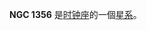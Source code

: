 {{NGCInfoBox|NGCID=NGC 1356|發現者=約翰·弗里德里希·威廉·赫歇爾|發現日期=1837年12月23日|其他編號=ESO 200-31,AM 0329-502,IRAS03291-5028|曆元=J2000.0|赤經=3時30分40.7秒
|赤緯=-50°18'33"|星座=时钟座|星體=星系|星等=13|表面亮度=13.3|藍等=13.8}}

'''NGC 1356''' 是[[时钟座|时钟座]]的一個[[星系|星系]]。

{{NGCReference|1356}}
{{Catalogs|NGC=1356}}
